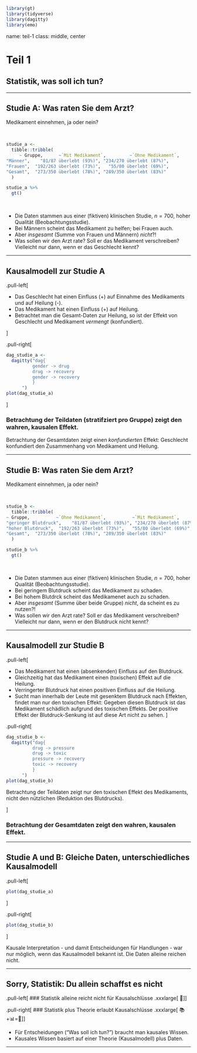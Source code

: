 ```r
library(gt)
library(tidyverse)
library(dagitty)
library(emo)
```


name: teil-1
class: middle, center



# Teil 1
## Statistik, was soll ich tun?


---


## Studie A: Was raten Sie dem Arzt?

Medikament einnehmen, ja oder nein?

</br>

```r
studie_a <-
  tibble::tribble(
     ~ Gruppe,      ~`Mit Medikament`,         ~`Ohne Medikament`,
"Männer",    "81/87 überlebt (93%)", "234/270 überlebt (87%)",
"Frauen",  "192/263 überlebt (73%)",   "55/80 überlebt (69%)",
"Gesamt",  "273/350 überlebt (78%)", "289/350 überlebt (83%)"
  ) 

studie_a %>% 
  gt()
```

</br>


- Die Daten stammen aus einer (fiktiven) klinischen Studie, $n=700$\, hoher Qualität (Beobachtungsstudie).
- Bei Männern scheint das Medikament zu helfen; bei Frauen auch.
- Aber *insgesamt* (Summe von Frauen und Männern) *nicht*?!
- Was sollen wir den Arzt rate? Soll er das Medikament verschreiben? Vielleicht nur dann, wenn er das Geschlecht kennt?



---

## Kausalmodell zur Studie A

.pull-left[

- Das Geschlecht hat einen Einfluss (+) auf Einnahme des Medikaments und auf Heilung (-).
- Das Medikament hat einen Einfluss (+) auf Heilung.
- Betrachtet man die Gesamt-Daten zur Heilung, so ist der Effekt von Geschlecht und Medikament *vermengt* (konfundiert).

]

.pull-right[
```r
dag_studie_a <-
  dagitty("dag{
          gender -> drug
          drug -> recovery
          gender -> recovery
          }
      ")
plot(dag_studie_a)
```

]

### Betrachtung der Teildaten (stratifziert pro Gruppe) zeigt den wahren, kausalen Effekt. 

Betrachtung der Gesamtdaten zeigt einen *konfundierten* Effekt: Geschlecht konfundiert den Zusammenhang von Medikament und Heilung.

---


## Studie B: Was raten Sie dem Arzt?

Medikament einnehmen, ja oder nein?

</br>

```r
studie_b <- 
  tibble::tribble(
~ Gruppe,          ~`Ohne Medikament`,          ~`Mit Medikament`,
"geringer Blutdruck",    "81/87 überlebt (93%)", "234/270 überlebt (87%)",
"hoher Blutdruck",  "192/263 überlebt (73%)",   "55/80 überlebt (69%)",
"Gesamt",  "273/350 überlebt (78%)", "289/350 überlebt (83%)"
  )

studie_b %>% 
  gt()
```



</br>


- Die Daten stammen aus einer (fiktiven) klinischen Studie, $n=700$, hoher Qualität (Beobachtungsstudie).
- Bei geringem Blutdruck scheint das Medikament zu schaden.
- Bei hohem Blutdrck scheint das Medikamenet auch zu schaden.
- Aber *insgesamt* (Summe über beide Gruppe) *nicht*, da scheint es zu nutzen?!
- Was sollen wir den Arzt rate? Soll er das Medikament verschreiben? Vielleicht nur dann, wenn er den Blutdruck nicht kennt?



---

## Kausalmodell zur Studie B



.pull-left[

- Das Medikament hat einen (absenkenden) Einfluss auf den Blutdruck.
- Gleichzeitig hat das Medikament einen (toxischen) Effekt auf die Heilung.
- Verringerter Blutdruck hat einen positiven Einfluss auf die Heilung.
- Sucht man innerhalb der Leute mit gesenktem Blutdruck nach Effekten, findet man nur den toxischen Effekt: Gegeben diesen Blutdruck ist das Medikament schädlich aufgrund des toxischen Effekts. Der positive Effekt der Blutdruck-Senkung ist auf diese Art nicht zu sehen.
]



.pull-right[

```r
dag_studie_b <-
  dagitty("dag{
          drug -> pressure
          drug -> toxic
          pressure -> recovery
          toxic -> recovery
          }
      ")
plot(dag_studie_b)
```

Betrachtung der Teildaten zeigt nur den toxischen Effekt des Medikaments, nicht den nützlichen (Reduktion des Blutdrucks).

]



### Betrachtung der Gesamtdaten zeigt den wahren, kausalen Effekt. 




---


## Studie A und B: Gleiche Daten, unterschiedliches Kausalmodell


.pull-left[

```r
plot(dag_studie_a)
```

]



.pull-right[
```r
plot(dag_studie_b)
```

]


Kausale Interpretation - und damit Entscheidungen für Handlungen - war nur möglich, wenn das Kausalmodell bekannt ist. 
Die Daten alleine reichen nicht.


---


## Sorry, Statistik: Du allein schaffst es nicht



.pull-left[
### Statistik alleine reicht nicht für Kausalschlüsse
.xxxlarge[
🧟
]
]




.pull-right[
### Statistik plus Theorie erlaubt Kausalschlüsse
.xxxlarge[
📚+📊=🤩
]
]

- Für Entscheidungen ("Was soll ich tun?") braucht man kausales Wissen.
- Kausales Wissen basiert auf einer Theorie (Kausalmodell) plus Daten.


---

